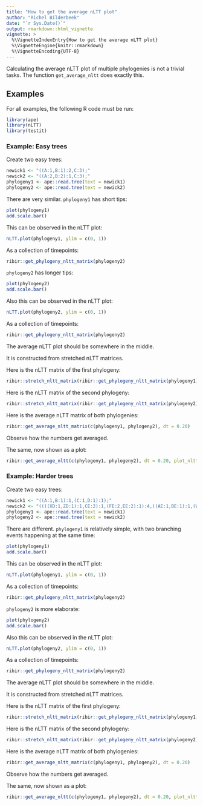 ```yaml
---
title: "How to get the average nLTT plot"
author: "Richel Bilderbeek"
date: "`r Sys.Date()`"
output: rmarkdown::html_vignette
vignette: >
  %\VignetteIndexEntry{How to get the average nLTT plot}
  %\VignetteEngine{knitr::rmarkdown}
  %\VignetteEncoding{UTF-8}
---
```


Calculating the average nLTT plot of multiple phylogenies
is not a trivial tasks. The function `get_average_nltt`
does exactly this.


## Examples

For all examples, the following R code must be run:

```r
library(ape)
library(nLTT)
library(testit)
```

### Example: Easy trees

Create two easy trees:

```r
newick1 <- "((A:1,B:1):2,C:3);"
newick2 <- "((A:2,B:2):1,C:3);"
phylogeny1 <- ape::read.tree(text = newick1)
phylogeny2 <- ape::read.tree(text = newick2)
```

There are very similar. `phylogeny1` has short tips:

```r
plot(phylogeny1)
add.scale.bar()
```

This can be observed in the nLTT plot:

```r
nLTT.plot(phylogeny1, ylim = c(0, 1))
```

As a collection of timepoints:

```r
ribir::get_phylogeny_nltt_matrix(phylogeny2)
```

`phylogeny2` has longer tips:

```r
plot(phylogeny2)
add.scale.bar()
```

Also this can be observed in the nLTT plot:

```r
nLTT.plot(phylogeny2, ylim = c(0, 1))
```

As a collection of timepoints:

```r
ribir::get_phylogeny_nltt_matrix(phylogeny2)
```


The average nLTT plot should be somewhere in the middle.

It is constructed from stretched nLTT matrices.

Here is the nLTT matrix of the first phylogeny:

```r
ribir::stretch_nltt_matrix(ribir::get_phylogeny_nltt_matrix(phylogeny1), dt = 0.20, step_type = "upper")
```

Here is the nLTT matrix of the second phylogeny:

```r
ribir::stretch_nltt_matrix(ribir::get_phylogeny_nltt_matrix(phylogeny2), dt = 0.20, step_type = "upper")
```

Here is the average nLTT matrix of both phylogenies:

```r
ribir::get_average_nltt_matrix(c(phylogeny1, phylogeny2), dt = 0.20)
```

Observe how the numbers get averaged.

The same, now shown as a plot:

```r
ribir::get_average_nltt(c(phylogeny1, phylogeny2), dt = 0.20, plot_nltts = TRUE)
```


### Example: Harder trees

Create two easy trees:

```r
newick1 <- "((A:1,B:1):1,(C:1,D:1):1);"
newick2 <- "((((XD:1,ZD:1):1,CE:2):1,(FE:2,EE:2):1):4,((AE:1,BE:1):1,(WD:1,YD:1):1):5);"
phylogeny1 <- ape::read.tree(text = newick1)
phylogeny2 <- ape::read.tree(text = newick2)
```

There are different. `phylogeny1` is relatively simple, with two branching events happening at the same time:

```r
plot(phylogeny1)
add.scale.bar()
```

This can be observed in the nLTT plot:

```r
nLTT.plot(phylogeny1, ylim = c(0, 1))
```

As a collection of timepoints:

```r
ribir::get_phylogeny_nltt_matrix(phylogeny2)
```

`phylogeny2` is more elaborate:

```r
plot(phylogeny2)
add.scale.bar()
```

Also this can be observed in the nLTT plot:

```r
nLTT.plot(phylogeny2, ylim = c(0, 1))
```

As a collection of timepoints:

```r
ribir::get_phylogeny_nltt_matrix(phylogeny2)
```


The average nLTT plot should be somewhere in the middle.

It is constructed from stretched nLTT matrices.

Here is the nLTT matrix of the first phylogeny:

```r
ribir::stretch_nltt_matrix(ribir::get_phylogeny_nltt_matrix(phylogeny1), dt = 0.20, step_type = "upper")
```

Here is the nLTT matrix of the second phylogeny:

```r
ribir::stretch_nltt_matrix(ribir::get_phylogeny_nltt_matrix(phylogeny2), dt = 0.20, step_type = "upper")
```

Here is the average nLTT matrix of both phylogenies:

```r
ribir::get_average_nltt_matrix(c(phylogeny1, phylogeny2), dt = 0.20)
```

Observe how the numbers get averaged.

The same, now shown as a plot:

```r
ribir::get_average_nltt(c(phylogeny1, phylogeny2), dt = 0.20, plot_nltts = TRUE)
```
